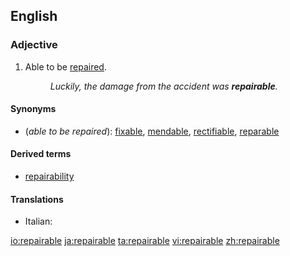 ==English==

===Adjective===
{{en-adj}}

# Able to be [[repair]]ed.
#: ''Luckily, the damage from the accident was '''repairable'''.''

====Synonyms====
* (''able to be repaired''): [[fixable]], [[mendable]], [[rectifiable]], [[reparable]]

====Derived terms====
* [[repairability]]

====Translations====
{{trans-top|able to be repaired}}
* Italian: {{t+|it|riparabile}}
{{trans-mid}}
{{trans-bottom}}

[[io:repairable]]
[[ja:repairable]]
[[ta:repairable]]
[[vi:repairable]]
[[zh:repairable]]